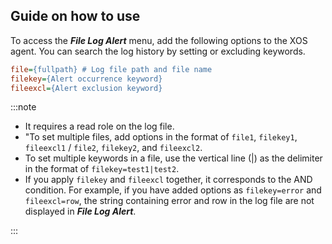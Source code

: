 ## Guide on how to use

To access the **_File Log Alert_** menu, add the following options to the XOS agent. You can search the log history by setting or excluding keywords.

```ini title='xos.conf'
file={fullpath} # Log file path and file name
filekey={Alert occurrence keyword}
fileexcl={Alert exclusion keyword}
```

:::note

-   It requires a read role on the log file.
-   "To set multiple files, add options in the format of `file1`, `filekey1`, `fileexcl1` / `file2`, `filekey2`, and `fileexcl2`.
-   To set multiple keywords in a file, use the vertical line (|) as the delimiter in the format of `filekey=test1|test2`.
-   If you apply `filekey` and `fileexcl` together, it corresponds to the AND condition. For example, if you have added options as `filekey=error` and `fileexcl=row`, the string containing error and row in the log file are not displayed in **_File Log Alert_**.

:::
